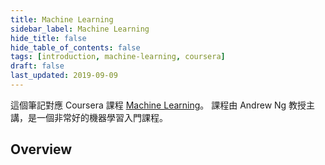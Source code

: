 ```yaml
---
title: Machine Learning
sidebar_label: Machine Learning
hide_title: false
hide_table_of_contents: false
tags: [introduction, machine-learning, coursera]
draft: false
last_updated: 2019-09-09
---
```


這個筆記對應 Coursera 課程 [Machine Learning](https://www.coursera.org/learn/machine-learning)。 課程由 Andrew Ng 教授主講，是一個非常好的機器學習入門課程。


## Overview

<DocCardList />
